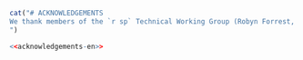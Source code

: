 ```r
cat("# ACKNOWLEDGEMENTS
We thank members of the `r sp` Technical Working Group (Robyn Forrest, Rowan Haigh, Paul Starr, Diedre Finn, Rob Tadey, Bruce Turris, and Brian Mose) for their valuable advice and insights throughout this project. We thank members of the Sclerochronology Laboratory at the Pacifc Biological Station for their processing of `r sp` otoliths. TODO More to come...
")
```

```r
<<acknowledgements-en>>
```
